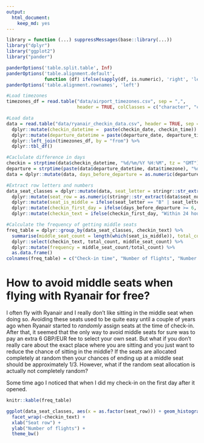 ```yaml
---
output: 
  html_document: 
    keep_md: yes
---
```


```r
library = function (...) suppressMessages(base::library(...))
library("dplyr")
library("ggplot2")
library("pander")

panderOptions('table.split.table', Inf)
panderOptions('table.alignment.default',
              function (df) ifelse(sapply(df, is.numeric), 'right', 'left'))
panderOptions('table.alignment.rownames', 'left')

#Load timezones
timezones_df = read.table("data/airport_timezones.csv", sep = ",", 
                          header = TRUE, colClasses = c("character", "character"), stringsAsFactors = FALSE)

#Load data
data = read.table("data/ryanair_checkin_data.csv", header = TRUE, sep = ",", stringsAsFactors = FALSE) %>%
  dplyr::mutate(checkin_datetime =  paste(checkin_date, checkin_time)) %>%
  dplyr::mutate(departure_datetime = paste(departure_date, departure_time)) %>%
  dplyr::left_join(timezones_df, by = "from") %>%
  dplyr::tbl_df()

#Caclulate difference in days
checkin = strptime(data$checkin_datetime, "%d/%m/%Y %H:%M", tz = "GMT")
departure = strptime(paste(data$departure_datetime, data$timezone), "%d/%m/%Y %H:%M:%S %z", tz = "GMT")
data = dplyr::mutate(data, days_before_departure = as.numeric(departure-checkin))

#Extract row letters and numbers
data_seat_classes = dplyr::mutate(data, seat_letter = stringr::str_extract(data$seat_number, '\\D')) %>%
  dplyr::mutate(seat_row = as.numeric(stringr::str_extract(data$seat_number, '\\d+'))) %>%
  dplyr::mutate(seat_is_middle = ifelse(seat_letter == "B" | seat_letter == "E", TRUE, FALSE)) %>%
  dplyr::mutate(checkin_first_day = ifelse(days_before_departure >= 6, TRUE, FALSE)) %>%
  dplyr::mutate(checkin_text = ifelse(checkin_first_day, "Within 24 hours", "After 24 hours"))

#Calculate the frequency of getting middle seats
freq_table = dplyr::group_by(data_seat_classes, checkin_text) %>% 
  summarise(middle_seat_count = length(which(seat_is_middle)), total_count = length(seat_is_middle)) %>%
  dplyr::select(checkin_text, total_count, middle_seat_count) %>%
  dplyr::mutate(frequency = middle_seat_count/total_count) %>%
  as.data.frame()
colnames(freq_table) = c("Check-in time", "Number of flights", "Number of middle seats", "Fraction")
```


# How to avoid middle seats when flying with Ryanair for free?

I often fly with Ryanair and I really don't like sitting in the middle seat when doing so. Avoiding these seats used to be quite easy until a couple of years ago when Ryanair started to *randomly* assign seats at the time of check-in. After that, it seemed that the only way to avoid middle seats for sure was to pay an extra 6 GBP/EUR fee to select your own seat. But what if you don't really care about the exact place where you are sitting and you just want to reduce the chance of sitting in the middle? If the seats are allocated completely at random then your chances of ending up at a middle seat should be approximately 1/3. However, what if the random seat allocation is actually not completely random? 

Some time ago I noticed that when I did my check-in on the first day after it opened.

```r
knitr::kable(freq_table)
```

```r
ggplot(data_seat_classes, aes(x = as.factor(seat_row))) + geom_histogram() + 
  facet_wrap(~checkin_text) + 
  xlab("Seat row") + 
  ylab("Number of flights") + 
  theme_bw()
```
